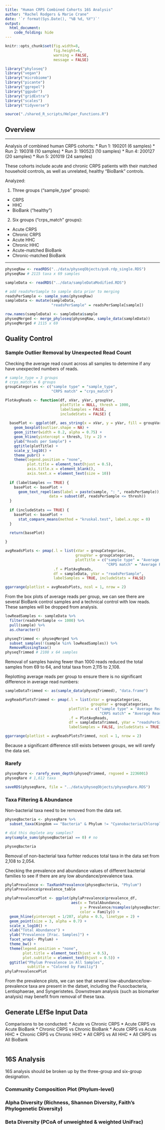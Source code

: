```yaml
---
title: "Human CRPS Combined Cohorts 16S Analysis"
author: "Rachel Rodgers & Marie Crane"
date: '`r format(Sys.Date(), "%B %d, %Y")`'
output: 
  html_document:
    code_folding: hide
---
```


```r
knitr::opts_chunk$set(fig.width=8,
                      fig.height=6,
                      warning = FALSE,
                      message = FALSE)
```

```r
library("phyloseq")
library("vegan")
library("microbiome")
library("picante")
library("ggrepel")
library("ggpubr")
library("gridExtra")
library("scales")
library("tidyverse")

source("./shared_R_scripts/Helper_Functions.R")
```

## Overview

---

Analysis of combined human CRPS cohorts:
  * Run 1: 190201 (6 samples)
  * Run 2: 190318 (10 samples)
  * Run 3: 190523 (10 samples)
  * Run 4: 200127 (20 samples)
  * Run 5: 201019 (24 samples)

These cohorts include acute and chronic CRPS patients with their matched household controls, as well as unrelated, healthy "BioBank" controls.

Analyzed:

1. Three groups ("sample_type" groups):
  * CRPS
  * HHC
  * BioBank ("healthy")


2. Six groups ("crps_match" groups):
  * Acute CRPS
  * Chronic CRPS
  * Acute HHC
  * Chronic HHC
  * Acute-matched BioBank
  * Chronic-matched BioBank

----

```r
physeqRaw <- readRDS("../data/physeqObjects/ps0.rdp_single.RDS")
physeqRaw # 2115 taxa x 69 samples

sampleData <- readRDS("../data/sampleDataModified.RDS")
```

```r
# add readsPerSample to sample data prior to merging
readsPerSample <- sample_sums(physeqRaw)
sampleData <- mutate(sampleData, 
                     "readsPerSample" = readsPerSample[sample])

row.names(sampleData) <- sampleData$sample
physeqMerged <- merge_phyloseq(physeqRaw, sample_data(sampleData))
physeqMerged # 2115 x 69
```

## Quality Control

### Sample Outlier Removal by Unexpected Read Count

Checking the average read count across all samples to determine if any have unexpected numbers of reads.

```r
# sample_type = 3 groups
# crps_match = 6 groups
groupCategories <- c("sample type" = "sample_type",
                     "CRPS match" = "crps_match")

PlotAvgReads <- function(df, xVar, yVar, groupVar, 
                         plotTitle = NULL, thresh = 1000,
                         labelSamples = FALSE,
                         includeStats = FALSE) {
  
  basePlot <- ggplot(df, aes_string(x = xVar, y = yVar, fill = groupVar)) +
    geom_boxplot(outlier.shape = NA) +
    geom_jitter(width = 0.2, alpha = 0.75) +
    geom_hline(yintercept = thresh, lty = 2) +
    ylab("Reads per Sample") +
    ggtitle(plotTitle) +
    scale_y_log10() +
    theme_pubr() +
    theme(legend.position = "none",
          plot.title = element_text(hjust = 0.5),
          axis.title.x = element_blank(),
          axis.text.x = element_text(size = 10)) 
  
  if (labelSamples == TRUE) {
    basePlot <- basePlot + 
      geom_text_repel(aes(label = paste(sample, ": ", readsPerSample)),
                    data = subset(df, readsPerSample <= thresh))
  }
  
  if (includeStats == TRUE) {
    basePlot <- basePlot +
      stat_compare_means(method = "kruskal.test", label.x.npc = 0)
  }
  
  return(basePlot)

}
```

```r
avgReadsPlots <- pmap(.l = list(xVar = groupCategories,
                                groupVar = groupCategories,
                                plotTitle = c("sample type" = "Average Reads by Sample Type",
                                              "CRPS match" = "Average Reads by CRPS Matched Groups")),
                      .f = PlotAvgReads,
                      df = sampleData, yVar = "readsPerSample",
                      labelSamples = TRUE, includeStats = FALSE)

ggarrange(plotlist = avgReadsPlots, ncol = 1, nrow = 2)
```

From the box plots of average reads per group, we can see there are several BioBank control samples and a technical control with low reads.  These samples will be dropped from analysis.

```r
lowReadSamples <- sampleData %>% 
  filter(readsPerSample <= 1000) %>% 
  pull(sample) %>% 
  as.character()

physeqTrimmed <- physeqMerged %>% 
  subset_samples(!(sample %in% lowReadSamples)) %>% 
  RemoveMissingTaxa()
physeqTrimmed # 2108 x 64 samples
```

Removal of samples having fewer than 1000 reads reduced the total samples from 69 to 64, and total taxa from 2,115 to 2,108.

Replotting average reads per group to ensure there is no significant difference in average read numbers:

```r
sampleDataTrimmed <- as(sample_data(physeqTrimmed), "data.frame")

avgReadsPlotsTrimmed <- pmap(.l = list(xVar = groupCategories,
                                       groupVar = groupCategories,
                             plotTitle = c("sample type" = "Average Reads by Sample Type",
                                           "CRPS match" = "Average Reads by CRPS Matched Groups")),
                             .f = PlotAvgReads,
                             df = sampleDataTrimmed, yVar = "readsPerSample",
                             labelSamples = FALSE, includeStats = TRUE)

ggarrange(plotlist = avgReadsPlotsTrimmed, ncol = 1, nrow = 2)
```

Because a significant difference still exists between groups, we will rarefy the data set.

### Rarefy

```r
physeqRare <- rarefy_even_depth(physeqTrimmed, rngseed = 2236001)
physeqRare # 1,612 taxa
```

```r
saveRDS(physeqRare, file = "../data/physeqObjects/physeqRare.RDS")
```

### Taxa Filtering & Abundance

Non-bacterial taxa need to be removed from the data set.

```r
physeqBacteria <- physeqRare %>% 
  subset_taxa(Kingdom == "Bacteria" & Phylum != "Cyanobacteria/Chloroplast")

# did this deplete any samples?
any(sample_sums(physeqBacteria) == 0) # no

physeqBacteria
```

Removal of non-bacterial taxa furhter reduces total taxa in the data set from 2,108 to 2,054.

Checking the prevalence and abundance values of different bacterial families to see if there are any low abundance/prevalence taxa.

```r
phylaPrevalence <- TaxRankPrevalence(physeqBacteria, "Phylum")
phylaPrevalence$prevalence_table

phylaPrevalencePlot <- ggplot(phylaPrevalence$prevalence_df,
                              aes(x = TotalAbundance,
                                  y = Prevalence/nsamples(physeqBacteria),
                                  color = Family)) +
  geom_hline(yintercept = 1/207, alpha = 0.5, linetype = 2) +
  geom_point(size = 3, alpha = 0.7) +
  scale_x_log10() +
  xlab("Total Abundance") +
  ylab("Prevalence [Frac. Samples]") +
  facet_wrap(~ Phylum) +
  theme_bw() +
  theme(legend.position = "none",
        plot.title = element_text(hjust = 0.5),
        plot.subtitle = element_text(hjust = 0.5)) +
  ggtitle("Phylum Prevalence in All Samples",
          subtitle = "Colored by Familiy")
phylaPrevalencePlot
```

From the prevalence plots, we can see that several low-abundance/low-prevalence taxa are present in the datset, including the Fusocbacteria, Lentisphaerae, and Syngeristetes.  Downstream analysis (such as biomarker analysis) may benefit from removal of these taxa.

## Generate LEfSe Input Data

Comparisons to be conducted:
  * Acute vs Chronic CRPS
  * Acute CRPS vs Acute BioBank
  * Chronic CRPS vs Chronic BioBank
  * Acute CRPS vs Acute HHC
  * Chronic CRPS vs Chronic HHC
  * All CRPS vs All HHC
  * All CRPS vs All BioBank

```r

```

## 16S Analysis

16S analysis should be broken up by the three-group and six-group designation.

### Community Composition Plot (Phylum-level)

### Alpha Diversity (Richness, Shannon Diversity, Faith's Phylogenetic Diversity)

### Beta Diversity (PCoA of unweighted & weighted UniFrac)

